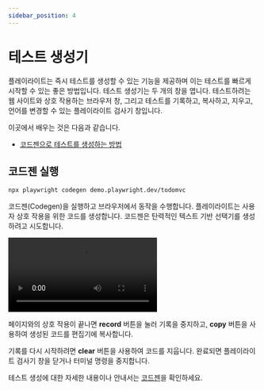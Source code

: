 ```yaml
---
sidebar_position: 4
---
```



# 테스트 생성기

플레이라이트는 즉시 테스트를 생성할 수 있는 기능을 제공하며 이는 테스트를 빠르게 시작할 수 있는 좋은 방법입니다. 테스트 생성기는 두 개의 창을 엽니다. 테스트하려는 웹 사이트와 상호 작용하는 브라우저 창, 그리고 테스트를 기록하고, 복사하고, 지우고, 언어를 변경할 수 있는 플레이라이트 검사기 창입니다.

이곳에서 배우는 것은 다음과 같습니다.

- [코드젠으로 테스트를 생성하는 방법](#코드젠-실행)

## 코드젠 실행

```bash
npx playwright codegen demo.playwright.dev/todomvc
```

코드젠(Codegen)을 실행하고 브라우저에서 동작을 수행합니다. 플레이라이트는 사용자 상호 작용을 위한 코드를 생성합니다. 코드젠은 탄력적인 텍스트 기반 선택기를 생성하려고 시도합니다.

<video
  className={styles.video}
  controls
  src="https://user-images.githubusercontent.com/13063165/197979804-c4fa3347-8fab-4526-a728-c1b2fbd079b4.mp4"
/>

페이지와의 상호 작용이 끝나면 **record** 버튼을 눌러 기록을 중지하고, **copy** 버튼을 사용하여 생성된 코드를 편집기에 복사합니다.

기록를 다시 시작하려면 **clear** 버튼을 사용하여 코드를 지웁니다. 완료되면 플레이라이트 검사기 창을 닫거나 터미널 명령을 중지합니다.

테스트 생성에 대한 자세한 내용이나 안내서는 [코드젠](https://playwright.dev/docs/codegen)을 확인하세요.
